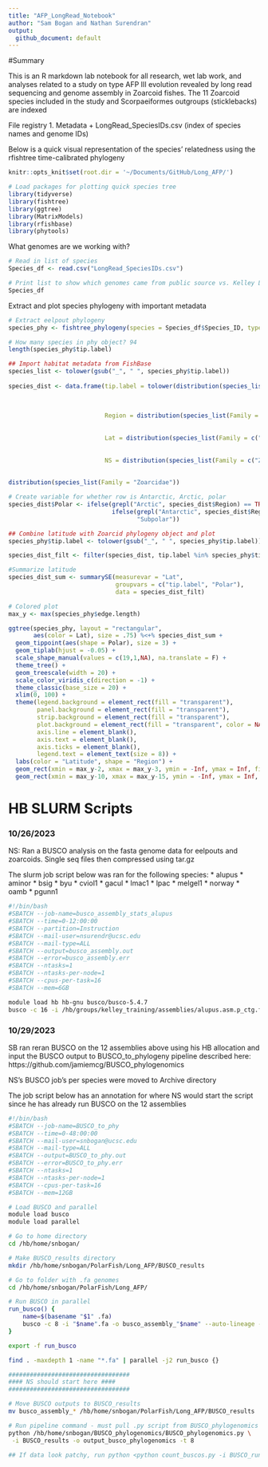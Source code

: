 ```yaml
---
title: "AFP_LongRead_Notebook"
author: "Sam Bogan and Nathan Surendran"
output:
  github_document: default
---
```


#Summary

This is an R markdown lab notebook for all research, wet lab work, and analyses related to a study on type AFP III evolution revealed by long read sequencing and genome assembly in Zoarcoid fishes. The 11 Zoarcoid species included in the study and Scorpaeiformes outgroups (sticklebacks) are indexed

File registry
1. Metadata
  + LongRead_SpeciesIDs.csv (index of species names and genome IDs)

\br

Below is a quick visual representation of the species' relatedness using the rfishtree time-calibrated phylogeny

```r

knitr::opts_knit$set(root.dir = '~/Documents/GitHub/Long_AFP/')

# Load packages for plotting quick species tree
library(tidyverse)
library(fishtree)
library(ggtree)
library(MatrixModels)
library(rfishbase)
library(phytools)

```

What genomes are we working with?

```r

# Read in list of species
Species_df <- read.csv("LongRead_SpeciesIDs.csv")

# Print list to show which genomes came from public source vs. Kelley Lab
Species_df

```

Extract and plot species phylogeny with important metadata

```r

# Extract eelpout phylogeny
species_phy <- fishtree_phylogeny(species = Species_df$Species_ID, type=c("chronogram"))

# How many species in phy object? 94
length(species_phy$tip.label)

## Import habitat metadata from FishBase
species_list <- tolower(gsub("_", " ", species_phy$tip.label))
  
species_dist <- data.frame(tip.label = tolower(distribution(species_list(Family = 
                                                                           c("Zoarcidae", "Anarhichadidae",
                                                                             "Bathymasteridae", "Pholidae",
                                                                             "Stichaeidae", "Gasterosteidae")))$Species),
                           Region = distribution(species_list(Family = c("Zoarcidae", "Anarhichadidae",
                                                                             "Bathymasteridae", "Pholidae",
                                                                             "Stichaeidae", "Gasterosteidae")))$FAO,
                           Lat = distribution(species_list(Family = c("Zoarcidae", "Anarhichadidae",
                                                                             "Bathymasteridae", "Pholidae",
                                                                             "Stichaeidae", "Gasterosteidae")))$LatDeg,
                           NS = distribution(species_list(Family = c("Zoarcidae", "Anarhichadidae",
                                                                             "Bathymasteridae", "Pholidae",
                                                                             "Stichaeidae", "Gasterosteidae")))$N_S)
distribution(species_list(Family = "Zoarcidae"))

# Create variable for whether row is Antarctic, Arctic, polar
species_dist$Polar <- ifelse(grepl("Arctic", species_dist$Region) == TRUE, "Arctic",
                             ifelse(grepl("Antarctic", species_dist$Region) == TRUE, "Antarctic",
                                    "Subpolar"))

## Combine latitude with Zoarcid phylogeny object and plot
species_phy$tip.label <- tolower(gsub("_", " ", species_phy$tip.label))

species_dist_filt <- filter(species_dist, tip.label %in% species_phy$tip.label)

#Summarize latitude
species_dist_sum <- summarySE(measurevar = "Lat",
                              groupvars = c("tip.label", "Polar"),
                              data = species_dist_filt)

# Colored plot
max_y <- max(species_phy$edge.length)

ggtree(species_phy, layout = "rectangular", 
       aes(color = Lat), size = .75) %<+% species_dist_sum +
  geom_tippoint(aes(shape = Polar), size = 3) +
  geom_tiplab(hjust = -0.05) +
  scale_shape_manual(values = c(19,1,NA), na.translate = F) +
  theme_tree() +
  geom_treescale(width = 20) +
  scale_color_viridis_c(direction = -1) +
  theme_classic(base_size = 20) +
  xlim(0, 100) +
  theme(legend.background = element_rect(fill = "transparent"),
        panel.background = element_rect(fill = "transparent"),
        strip.background = element_rect(fill = "transparent"),
        plot.background = element_rect(fill = "transparent", color = NA),
        axis.line = element_blank(),
        axis.text = element_blank(),
        axis.ticks = element_blank(),
        legend.text = element_text(size = 8)) +
  labs(color = "Latitude", shape = "Region") +
  geom_rect(xmin = max_y-2, xmax = max_y-3, ymin = -Inf, ymax = Inf, fill = "skyblue", alpha = 0.01, lty = 0) +
  geom_rect(xmin = max_y-10, xmax = max_y-15, ymin = -Inf, ymax = Inf, fill = "pink", alpha = 0.01, lty = 0)

```

# HB SLURM Scripts

### 10/26/2023

NS: Ran a BUSCO analysis on the fasta genome data for eelpouts and zoarcoids.  Single seq files then compressed using tar.gz

The slurm job script below was ran for the following species:
* alupus
* aminor
* bsig
* byu
* cviol1
* gacul
* lmac1
* lpac
* melgel1
* norway
* oamb
* pgunn1

```bash


#!/bin/bash
#SBATCH --job-name=busco_assembly_stats_alupus
#SBATCH --time=0-12:00:00
#SBATCH --partition=Instruction
#SBATCH --mail-user=nsurendr@ucsc.edu
#SBATCH --mail-type=ALL
#SBATCH --output=busco_assembly.out
#SBATCH --error=busco_assembly.err
#SBATCH --ntasks=1
#SBATCH --ntasks-per-node=1
#SBATCH --cpus-per-task=16
#SBATCH --mem=6GB

module load hb hb-gnu busco/busco-5.4.7
busco -c 16 -i /hb/groups/kelley_training/assemblies/alupus.asm.p_ctg.fa -o busco_assembly_alupus --auto-lineage -m genome -f

```

### 10/29/2023

SB ran reran BUSCO on the 12 assemblies above using his HB allocation and input the BUSCO output to BUSCO_to_phylogeny pipeline described here: https://github.com/jamiemcg/BUSCO_phylogenomics

NS's BUSCO job's per species were moved to Archive directory

The job script below has an annotation for where NS would start the script since he has already run BUSCO on the 12 assemblies

```bash

#!/bin/bash
#SBATCH --job-name=BUSCO_to_phy
#SBATCH --time=0-48:00:00
#SBATCH --mail-user=snbogan@ucsc.edu
#SBATCH --mail-type=ALL
#SBATCH --output=BUSCO_to_phy.out
#SBATCH --error=BUSCO_to_phy.err
#SBATCH --ntasks=1
#SBATCH --ntasks-per-node=1
#SBATCH --cpus-per-task=16
#SBATCH --mem=12GB

# Load BUSCO and parallel
module load busco
module load parallel

# Go to home directory
cd /hb/home/snbogan/

# Make BUSCO_results directory
mkdir /hb/home/snbogan/PolarFish/Long_AFP/BUSCO_results

# Go to folder with .fa genomes
cd /hb/home/snbogan/PolarFish/Long_AFP/

# Run BUSCO in parallel
run_busco() {
    name=$(basename "$1" .fa)
    busco -c 8 -i "$name".fa -o busco_assembly_"$name" --auto-lineage -m genome -f
}

export -f run_busco

find . -maxdepth 1 -name "*.fa" | parallel -j2 run_busco {}

##################################
#### NS should start here ####
##################################

# Move BUSCO outputs to BUSCO_results
mv busco_assembly_* /hb/home/snbogan/PolarFish/Long_AFP/BUSCO_results 

# Run pipeline command - must pull .py script from BUSCO_phylogenomics directory
python /hb/home/snbogan/BUSCO_phylogenomics/BUSCO_phylogenomics.py \
 -i BUSCO_results -o output_busco_phylogenomics -t 8

## If data look patchy, run python <python count_buscos.py -i BUSCO_runs>

```



